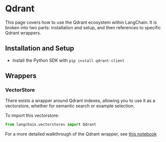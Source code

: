 # Qdrant

This page covers how to use the Qdrant ecosystem within LangChain.
It is broken into two parts: installation and setup, and then references to specific Qdrant wrappers.

## Installation and Setup
- Install the Python SDK with `pip install qdrant-client`
## Wrappers

### VectorStore

There exists a wrapper around Qdrant indexes, allowing you to use it as a vectorstore,
whether for semantic search or example selection.

To import this vectorstore:
```python
from langchain.vectorstores import Qdrant
```

For a more detailed walkthrough of the Qdrant wrapper, see [this notebook](/docs/modules/data_io/vectorstores/integrations/qdrant.ipynb)
